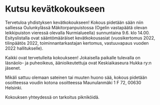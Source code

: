 # Kutsu kevätkokoukseen

Tervetuloa yhdistyksen kevätkokoukseen! Kokous pidetään sään niin salliessa Oulunkylässä Mäkitorpanpuistossa
(Ogelin vastapäätä olevan leikkipuiston vieressä olevalla Nurmialueella) sunnuntaina 9.6.
klo 14.00. Esityslistalla ovat sääntömääräiset kevätkokousasiat (vuosikertomus
2022, tilinpäätös 2022, toiminnantarkastajan kertomus, vastuuvapaus
vuoden 2022 hallitukselle).

Kaikki ovat tervetulleita kokoukseen! Jokaisella paikalle tulevalla on
läsnäolo- ja puheoikeus, äänioikeutettuja ovat Keskiaikaseura Hukka
ry:n jäsenet.

Mikäli sattuu olemaan sateinen tai muuten huono sää, kokous pidetään osoitteessa voudin kotona
osoitteessa Maunulanmäki 1 F 72, 00630 Helsinki.

Kokouksen yhteydessä on tarkoitus pikniköidä.